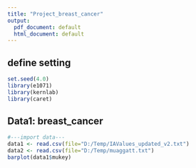 ```yaml
---
title: "Project_breast_cancer"
output:
  pdf_document: default
  html_document: default
---
```


## define setting

```r
set.seed(4.0)
library(e1071)
library(kernlab)
library(caret)
```

## Data1: breast_cancer

```r
#---import data---
data1 <- read.csv(file="D:/Temp/IAValues_updated_v2.txt")
data2 <- read.csv(file="D:/Temp/muaggatt.txt")
barplot(data1$mukey)

```
